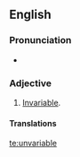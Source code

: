 ==English==

===Pronunciation===
* {{audio|en-us-unvariable.ogg|Audio (US)}}

===Adjective===
{{infl|en|adjective}}

# {{obsolete}} [[invariable|Invariable]].

====Translations====
{{trans-see|invariable}}

[[te:unvariable]]